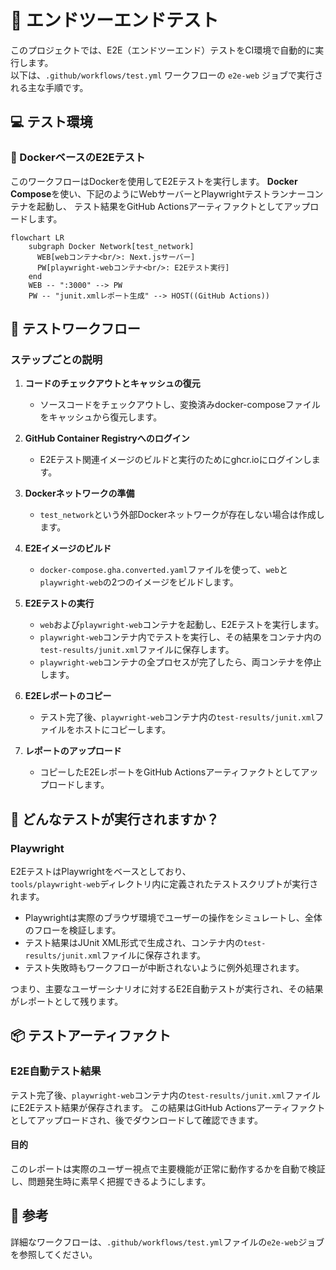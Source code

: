 # 🚦 エンドツーエンドテスト

このプロジェクトでは、E2E（エンドツーエンド）テストをCI環境で自動的に実行します。  
以下は、`.github/workflows/test.yml` ワークフローの `e2e-web` ジョブで実行される主な手順です。

## 💻 テスト環境

### 🐳 DockerベースのE2Eテスト

このワークフローはDockerを使用してE2Eテストを実行します。
**Docker Compose**を使い、下記のようにWebサーバーとPlaywrightテストランナーコンテナを起動し、
テスト結果をGitHub Actionsアーティファクトとしてアップロードします。

```mermaid
flowchart LR
    subgraph Docker Network[test_network]
      WEB[webコンテナ<br/>: Next.jsサーバー]
      PW[playwright-webコンテナ<br/>: E2Eテスト実行]
    end
    WEB -- ":3000" --> PW
    PW -- "junit.xmlレポート生成" --> HOST((GitHub Actions))
```

## 🔄 テストワークフロー

### ステップごとの説明

1. **コードのチェックアウトとキャッシュの復元**
   - ソースコードをチェックアウトし、変換済みdocker-composeファイルをキャッシュから復元します。

2. **GitHub Container Registryへのログイン**
   - E2Eテスト関連イメージのビルドと実行のためにghcr.ioにログインします。

3. **Dockerネットワークの準備**
   - `test_network`という外部Dockerネットワークが存在しない場合は作成します。

4. **E2Eイメージのビルド**
   - `docker-compose.gha.converted.yaml`ファイルを使って、`web`と`playwright-web`の2つのイメージをビルドします。

5. **E2Eテストの実行**
   - `web`および`playwright-web`コンテナを起動し、E2Eテストを実行します。
   - `playwright-web`コンテナ内でテストを実行し、その結果をコンテナ内の`test-results/junit.xml`ファイルに保存します。
   - `playwright-web`コンテナの全プロセスが完了したら、両コンテナを停止します。

6. **E2Eレポートのコピー**
   - テスト完了後、`playwright-web`コンテナ内の`test-results/junit.xml`ファイルをホストにコピーします。

7. **レポートのアップロード**
   - コピーしたE2EレポートをGitHub Actionsアーティファクトとしてアップロードします。

## 🧪 どんなテストが実行されますか？

### Playwright

E2EテストはPlaywrightをベースとしており、  
`tools/playwright-web`ディレクトリ内に定義されたテストスクリプトが実行されます。

- Playwrightは実際のブラウザ環境でユーザーの操作をシミュレートし、全体のフローを検証します。
- テスト結果はJUnit XML形式で生成され、コンテナ内の`test-results/junit.xml`ファイルに保存されます。
- テスト失敗時もワークフローが中断されないように例外処理されます。

つまり、主要なユーザーシナリオに対するE2E自動テストが実行され、その結果がレポートとして残ります。

## 📦 テストアーティファクト

### E2E自動テスト結果

テスト完了後、`playwright-web`コンテナ内の`test-results/junit.xml`ファイルにE2Eテスト結果が保存されます。
この結果はGitHub Actionsアーティファクトとしてアップロードされ、後でダウンロードして確認できます。

#### 目的

このレポートは実際のユーザー視点で主要機能が正常に動作するかを自動で検証し、問題発生時に素早く把握できるようにします。

## 📌 参考

詳細なワークフローは、`.github/workflows/test.yml`ファイルの`e2e-web`ジョブを参照してください。

